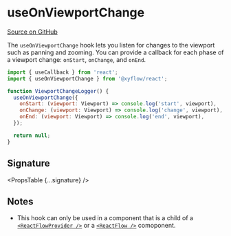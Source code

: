
# useOnViewportChange

[Source on GitHub](https://github.com/wbkd/react-flow/blob/f919cb152dd5a92ec3b4d7e4568ffe099bc2af39/packages/react/src/hooks/useOnViewportChange.ts#L12)

The `useOnViewportChange` hook lets you listen for changes to the viewport such
as panning and zooming. You can provide a callback for each phase of a viewport
change: `onStart`, `onChange`, and `onEnd`.

```jsx
import { useCallback } from 'react';
import { useOnViewportChange } from '@xyflow/react';

function ViewportChangeLogger() {
  useOnViewportChange({
    onStart: (viewport: Viewport) => console.log('start', viewport),
    onChange: (viewport: Viewport) => console.log('change', viewport),
    onEnd: (viewport: Viewport) => console.log('end', viewport),
  });

  return null;
}
```

## Signature

<PropsTable {...signature} />

## Notes

- This hook can only be used in a component that is a child of a
  [`<ReactFlowProvider />`](../ReactFlowProvider) or a
  [`<ReactFlow />`](../ReactFlow) comoponent.
